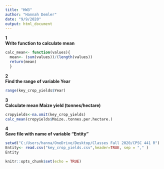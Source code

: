 ---
title: "HW3"
author: "Hannah Demler"
date: "9/9/2020"
output: html_document
---
**1**  
**Write function to calculate mean**  
```{r}
calc_mean<- function(values){
  mean<- (sum(values))/(length(values))
  return(mean)
  }
```
  
**2**  
**Find the range of variable Year**  
```{r}
range(key_crop_yields$Year)
```
  
**3**  
**Calculate mean Maize yield (tonnes/hectare)**  
```{r}
cropyields<-na.omit(key_crop_yields)
calc_mean(cropyields$Maize..tonnes.per.hectare.)
```
**4**  
**Save file with name of variable "Entity"**  
```{r}
setwd("C:/Users/hanna/OneDrive/Desktop/Classes Fall 2020/CPSC 441 R")
Entity<- read.csv("key_crop_yields.csv",header=TRUE, sep = "," )
Entity 
```

```{r setup, include=FALSE}
knitr::opts_chunk$set(echo = TRUE)
```
